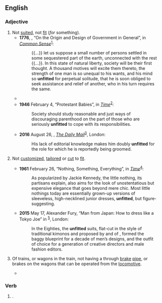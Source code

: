 ==English==

===Adjective===
{{en-adj}}

# Not [[suited]], not [[fit#Adjective|fit]] (''for'' something).
#* '''1776''', {{w|Thomas Paine}}, “On the Origin and Design of Government in General”, in ''[[w:Common Sense (pamphlet)|Common Sense]]''<sup>[http://www.gutenberg.org/files/3755/3755-h/3755-h.htm]</sup>:
#*: {{...}} let us suppose a small number of persons settled in some sequestered part of the earth, unconnected with the rest {{...}}. In this state of natural liberty, society will be their first thought. A thousand motives will excite them thereto, the strength of one man is so unequal to his wants, and his mind so '''unfitted''' for perpetual solitude, that he is soon obliged to seek assistance and relief of another, who in his turn requires the same.
#* {{RQ:Austen Mansfield Park|chapter=IV|volume=III|pages=82–83|pageref=83|passage=You have both warm hearts and benevolent feelings; and, Fanny, who that heard him read, and saw you listen to Shakespeare the other night, will think you '''unfitted''' as companions?}}
#* '''1946''' February 4, “Protestant Babies”, in ''[[w:Time (magazine)|Time]]''<sup>[http://www.time.com/time/magazine/article/0,9171,776613,00.html]</sup>:
#*: Society should study reasonable and just ways of discouraging parenthood on the part of those who are seriously '''unfitted''' to cope with its responsibilities.
#* '''2016''' August 26, {{w|Stephen Glover}}, ''[[w:Daily Mail|The Daily Mail]]''<sup>[http://www.dailymail.co.uk/debate/article-3760771/STEPHEN-GLOVER-know-BBC-Leftie-making-Labour-henchman-head-radio-satire.html]</sup>, London:
#*: His lack of editorial knowledge makes him doubly '''unfitted''' for the role for which he is reportedly being groomed.
# {{lb|en|of a garment|not comparable}} Not [[customized]], [[tailored]] or [[cut#Verb|cut]] to [[fit#Verb|fit]].
#* '''1961''' February 26, “Nothing, Something, Everything”, in ''[[w:Time (magazine)|Time]]''<sup>[http://www.time.com/time/magazine/article/0,9171,872478,00.html]</sup>:
#*: As popularized by Jackie Kennedy, the little nothing, its partisans explain, also aims for the look of unostentatious but expensive elegance that goes beyond mere chic. Most little nothings today are essentially grown-up versions of sleeveless, high-necklined junior dresses, '''unfitted''', but figure-suggesting.
#* '''2015''' May 17, Alexander Fury, “Man from Japan: How to dress like a Tokyo Joe” in ''{{w|The Independent}}''<sup>[http://www.independent.co.uk/life-style/fashion/news/man-from-japan-how-to-dress-like-a-tokyo-joe-10256254.html]</sup>, London:
#*: In the Eighties, the '''unfitted''' suits, flat-cut in the style of traditional kimonos and proposed by {{w|Yohji Yamamoto}} and {{w|Rei Kawakubo}} of {{w|Comme des Garçons}}, formed the baggy blueprint for a decade of men’s designs, and the outfit of choice for a generation of creative directors and male fashion editors.
# {{lb|en|rail|dated}} Of trains, or wagons in the train, not having a through [[brake]] [[pipe]], or brakes on the wagons that can be operated from the [[locomotive]].
#* {{quote-journal|en|year=1963|month=January|author=Jeffrey P. Burke|title=Railway crossroads of the north-west: Shrewsbury|journal=Modern Railways|page=55|text=Basically, heavy '''unfitted''' trains are hauled by ex-G.W.R, ex-L.M.R. or ex W.D. [[2-8-0]]s and fast freights by "Halls" and "Granges", [...].}}

===Verb===
{{head|en|verb form}}

# {{en-past of|unfit}}.